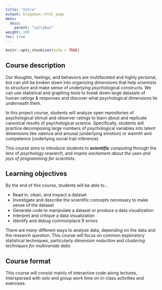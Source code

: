 ```yaml
---
title: "Intro"
output: blogdown::html_page
menu:
  docs:
    parent: "syllabus"
weight: 100
toc: true
---
```


```r
knitr::opts_chunk$set(echo = TRUE)
```

## Course description

Our thoughts, feelings, and behaviors are multifaceted and highly personal, but can still be broken down into organizing dimensions that help scientists to structure and make sense of underlying psychological constructs. We can use statistical and graphing tools to break down large datasets of human ratings & responses and discover what psychological dimensions lie underneath them.

In this project course, students will analyze open repositories of psychological stimuli and observer ratings to learn about and replicate canonical results of psychological science. Specifically, students will practice decomposing large numbers of psychological variables into latent dimensions like valence and arousal (underlying emotion) or warmth and competence (underlying social trait inference).

This course aims to introduce students to _**scientific** computing_ through the lens of _psychology research,_ and _inspire excitement about the uses and joys of programming for scientists._

## Learning objectives

By the end of this course, students will be able to…

- Read in, clean, and inspect a dataset
- Investigate and describe the scientific concepts necessary to make sense of the dataset
- Generate code to manipulate a dataset or produce a data visualization
- Interpret and critique a data visualization
- Identify and debug commonplace R errors

There are _many_ different ways to analyze data, depending on the data and the research question. This course will focus on common exploratory statistical techniques, particularly _dimension reduction_ and _clustering techniques for multivariate data._

## Course format

This course will consist mainly of interactive code-along lectures, interspersed with solo and group work time on in-class activities and exercises.
